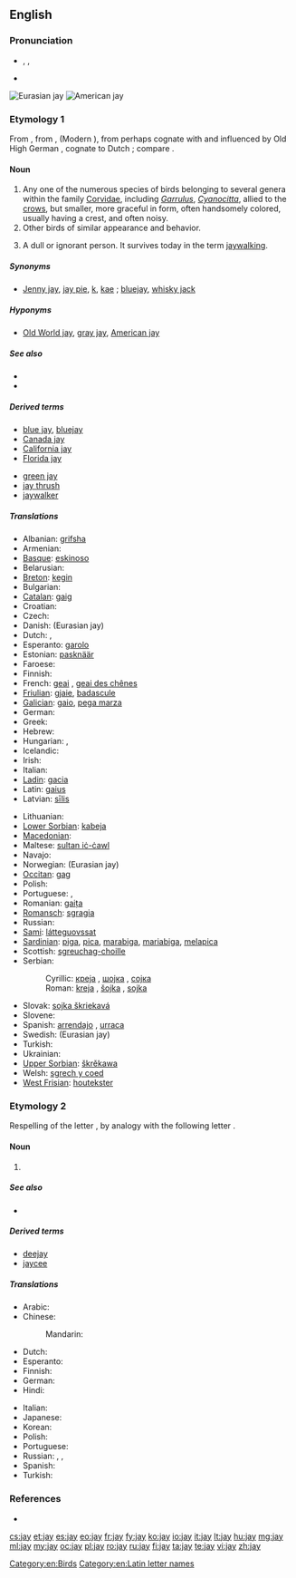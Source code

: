 {{wikipedia}}<!--Please don't put this below English, as it can block definition and edit button. Better to remove it entirely-->
{{also|Jay|jaý}}
==English==

===Pronunciation===
* {{enPR|jā}}, {{IPA|/dʒeɪ/}}, {{SAMPA|/dZeI/}}
* {{rhymes|eɪ}}

[[File:Garrulus glandarius 1 Luc Viatour.jpg|thumb|Eurasian jay]]
[[File:Cyanocitta cristata FWS.jpg|thumb|American jay]]

===Etymology 1===
From {{etyl|enm|en}}, from {{etyl|fro}} {{term|jaj|lang=fro}}, {{term|gai|lang=fro}} (Modern {{term|geai}}), from {{etyl|LL.}} {{term|gaius||lang=la|jay}} perhaps cognate with and influenced by Old High German {{term|gāhi|lang=goh}}, cognate to Dutch {{term|gaai|lang=nl}}; compare {{term|gay}}.

====Noun====
{{en-noun}}

# Any one of the numerous species of birds belonging to several genera within the family [[Corvidae]], including ''[[Garrulus]]'', ''[[Cyanocitta]]'', allied to the [[crow]]s, but smaller, more graceful in form, often handsomely colored, usually having a crest, and often noisy.
# Other birds of similar appearance and behavior.
# {{archaic}} A dull or ignorant person. It survives today in the term [[jaywalking]].

=====Synonyms=====
* {{sense|bird}} [[Jenny jay]], [[jay pie]], [[k]], [[kae]] {{qualifier|UK}}; [[bluejay]], [[whisky jack]] {{qualifier|US}}

=====Hyponyms=====
* {{sense|bird}} [[Old World jay]], [[gray jay]], [[American jay]]

=====See also=====
* {{pedia|Jay}}
* {{specieslite|Corvidae}}

=====Derived terms=====
{{rel-top|terms derived from ''jay (bird)''}}
* [[blue jay]], [[bluejay]]
* [[Canada jay]]
* [[California jay]]
* [[Florida jay]]
{{rel-mid}}
* [[green jay]]
* [[jay thrush]]<!--(Zoölogy): any one several species of Asiatic singing birds, of the genera ''[[Garrulax]]'', ''[[Grammatoptila]]'', and related genera of the family [[Crateropodidae]]; as; the [[white-throated jay thrush]] (''[[Grammatoptila albogularis]]''), of India.-->
* [[jaywalker]]<!--whence "jaywalk" and "jaywalking"; do not list these words here-->
{{rel-bottom}}

=====Translations=====
{{trans-top|bird}}
* Albanian: [[grifsha]]
* Armenian: {{t-|hy|ճայ|tr=č̣ay}}
* [[Basque]]: [[eskinoso]]
* Belarusian: {{t-|be|сойка|xs=Belarusian}}
* [[Breton]]: [[kegin]]
* Bulgarian: {{t-|bg|сойка|tr=sojka}}
* [[Catalan]]: [[gaig]]
* Croatian: {{t-|hr|šojka}}
* Czech: {{t+|cs|sojka|f}}
* Danish: {{t|da|skovskade}} (Eurasian jay)
* Dutch: {{t+|nl|gaai|m}}, {{t+|nl|Vlaamse gaai|m}}
* Esperanto: [[garolo]]
* Estonian: [[pasknäär]]
* Faroese: {{t|fo|gnelliskjóra}}
* Finnish: {{t+|fi|närhi}}
* French: [[geai]] {{m}}, [[geai des chênes]] {{m}}
* [[Friulian]]: [[gjaie]], [[badascule]]
* [[Galician]]: [[gaio]], [[pega marza]]
* German: {{t+|de|Häher|m}}
* Greek: {{t+|el|κίσσα|f}}
* Hebrew: {{t|he|עורבני}}
* Hungarian: {{t+|hu|szajkó}}, {{t|hu|mátyásmadár}}
* Icelandic: {{t+|is|skrækskaði}}
* Irish: {{t-|ga|scréachóg|xs=Irish}}
* Italian: {{t+|it|ghiandaia|f}}
* [[Ladin]]: [[gacia]]
* Latin: [[gaius]]
* Latvian: [[sīlis]]
{{trans-mid}}
* Lithuanian: {{t+|lt|kėkštas|xs=Lithuanian}}
* [[Lower Sorbian]]: [[kabeja]]
* [[Macedonian]]: {{t-|mk|сојка|f|tr=sojka}}
* Maltese: [[sultan iċ-ċawl]]
* Navajo: {{tø|nv|tʼádootłʼizhii}}
* Norwegian: {{t|no|nøtteskrike}} (Eurasian jay)
* [[Occitan]]: [[gag]]
* Polish: {{t+|pl|sójka|f}}
* Portuguese: {{t+|pt|gralha|f}}, {{t+|pt|gaio|m}}
* Romanian: [[gaița]] {{f}}
* [[Romansch]]: [[sgragia]] {{f}}
* Russian: {{t+|ru|сойка|f|tr=sójka}}
* [[Sami]]: [[látteguovssat]]
* [[Sardinian]]: [[piga]], [[pica]], [[marabiga]], [[mariabiga]], [[melapica]]
* Scottish: [[sgreuchag-choille]]
* Serbian:
*: Cyrillic: [[креjа]] {{f}}, [[шојка]] {{f}}, [[сoјка]] {{f}}
*: Roman: [[kreja]] {{f}}, [[šojka]] {{f}}, [[sojka]] {{f}}
* Slovak: [[sojka škriekavá]]
* Slovene: {{t+|sl|šoja}}
* Spanish: [[arrendajo]] {{m}}, [[urraca]] {{f}}
* Swedish: {{t|sv|nötskrika}} (Eurasian jay)
* Turkish: {{t+|tr|alakarga}}
* Ukrainian: {{t-|uk|сойка|tr=sojka|xs=Ukrainian}}
* [[Upper Sorbian]]: [[škrěkawa]]
* Welsh: [[sgrech y coed]]
* [[West Frisian]]: [[houtekster]]
{{trans-bottom}}

===Etymology 2===
Respelling of the letter {{term|jy}}, by analogy with the following letter {{term|kay}}.

====Noun====
{{en-noun}}

# {{Latn-def|en|name|J|j}}

=====See also=====
* {{list|en|Latin script letter names}}

=====Derived terms=====
* [[deejay]]
* [[jaycee]]

=====Translations=====
{{trans-top|name of the letter J, j}}
* Arabic: {{t|ar|جاي|m|tr=jay, jey}}
* Chinese:
*: Mandarin: {{qualifier|English letter names are called as in English, no other standard Mandarin name exists}}
* Dutch: {{t+|nl|jee|f}}
* Esperanto: {{t+|eo|jo|xs=Esperanto}}
* Finnish: {{t|fi|jii}}
* German: {{t-|de|Jot|m}}
* Hindi: {{t|hi|जे|tr=jē|xs=Hindi}}
{{trans-mid}}
* Italian: {{t-|it|i lunga|f}}
* Japanese: {{t|ja|ジェイ|tr=jei}}
* Korean: {{t|ko|제이|tr=jei|sc=Hang}}
* Polish: {{t|pl|jot|n}}
* Portuguese: {{t+|pt|jota|m}}
* Russian: {{t-|ru|джей|n|tr=džej}} {{qualifier|English}},  {{t+|ru|йот|m|tr=jot}}, {{t|ru|жи|n|tr=ži|sc=Cyrl}}
* Spanish: {{t+|es|jota|f}}
* Turkish: {{t|tr|je}}
{{trans-bottom}}

===References===
* {{R:Webster 1913}}

[[Category:en:Birds]]
[[Category:en:Latin letter names]]

[[cs:jay]]
[[et:jay]]
[[es:jay]]
[[eo:jay]]
[[fr:jay]]
[[fy:jay]]
[[ko:jay]]
[[io:jay]]
[[it:jay]]
[[lt:jay]]
[[hu:jay]]
[[mg:jay]]
[[ml:jay]]
[[my:jay]]
[[oc:jay]]
[[pl:jay]]
[[ro:jay]]
[[ru:jay]]
[[fi:jay]]
[[ta:jay]]
[[te:jay]]
[[vi:jay]]
[[zh:jay]]